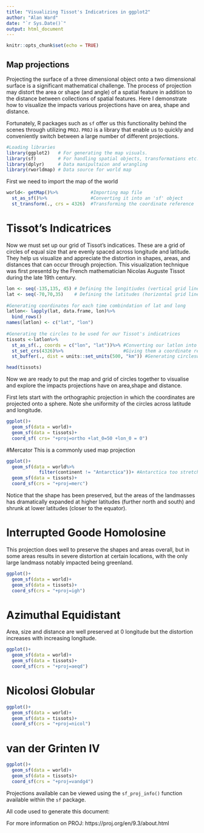 ```yaml
---
title: "Visualizing Tissot's Indicatrices in ggplot2"
author: "Alan Ward"
date: "`r Sys.Date()`"
output: html_document
---
```


```r
knitr::opts_chunk$set(echo = TRUE)
```

## Map projections
Projecting the surface of a three dimensional object onto a two dimensional surface is a significant mathematical challenge. The process of projection may distort the area or shape (and angle) of a spatial feature in addition to the distance between collections of spatial features. Here I demonstrate how to visualize the impacts various projections have on area, shape and distance. 

Fortunately, R packages such as `sf` offer us this functionality behind the scenes through utilizing `PROJ`. `PROJ` is a library that enable us to quickly and conveniently switch between a large number of different projections.

```r
#Loading libraries
library(ggplot2)   # For generating the map visuals.
library(sf)        # For handling spatial objects, transformations etc.
library(dplyr)     # Data manipultaion and wrangling
library(rworldmap) # Data source for world map
```

First we need to import the map of the world

```r
world<- getMap()%>%            #Importing map file
  st_as_sf()%>%                #Converting it into an 'sf' object
  st_transform(., crs = 4326)  #Transforming the coordinate reference                                      system.
```

# Tissot's Indicatrices 

Now we must set up our grid of Tissot's indicatices. These are a grid of circles of equal size that are evenly spaced across longitude and latitude. They help us visualize and appreciate the distortion in shapes, areas, and distances that can occur through projection. This visualization technique was first presentd by the French mathematician Nicolas Auguste Tissot during the late 19th century. 

````r

lon <- seq(-135,135, 45) # Defining the longitiudes (vertical grid lines)
lat <- seq(-70,70,35)    # Defining the latitudes (horizontal grid lines)
         
#Generating coordinates for each time combindation of lat and long
latlon<- lapply(lat, data.frame, lon)%>%  
  bind_rows()
names(latlon) <- c("lat", "lon")
  
#Generating the circles to be used for our Tissot's indicatrices
tissots <-latlon%>%
  st_as_sf(., coords = c("lon", "lat"))%>% #Converting our latlon into `sf`
  st_set_crs(4326)%>%                      #Giving them a coordinate reference system
  st_buffer(., dist = units::set_units(500, "km")) #Generating circleswith a 500km radius from our points.

head(tissots)

````

Now we are ready to put the map and grid of circles together to visualise and explore the impacts projections have on area,shape and distance.

First lets start with the orthographic projection in which the coordinates are projected onto a sphere. Note she uniformity of the circles across latitude and longitude.

````r

ggplot()+
  geom_sf(data = world)+
  geom_sf(data = tissots)+
  coord_sf( crs= "+proj=ortho +lat_0=50 +lon_0 = 0")

````

#Mercator
This is a commonly used map projection

````r

ggplot()+
  geom_sf(data = world%>%
            filter(continent != "Antarctica"))+ #Antarctica too stretched
  geom_sf(data = tissots)+
  coord_sf(crs = "+proj=merc")

````

Notice that the shape has been preserved, but the areas of the landmasses 
has dramatically expanded at higher latitudes (further north and south) and shrunk at lower latitudes (closer to the equator).

# Interrupted Goode Homolosine
This projection does well to preserve the shapes and areas overall, but in some areas results in severe distortion at certain locations, with the only large landmass notably impacted being greenland.

````r

ggplot()+
  geom_sf(data = world)+
  geom_sf(data = tissots)+
  coord_sf(crs = "+proj=igh")

````

# Azimuthal Equidistant
Area, size and distance are well preserved at 0 longitude but the distortion increases with increasing longitude.
````r

ggplot()+
  geom_sf(data = world)+
  geom_sf(data = tissots)+
  coord_sf(crs = "+proj=aeqd")

````

# Nicolosi Globular

```` r

ggplot()+
  geom_sf(data = world)+
  geom_sf(data = tissots)+
  coord_sf(crs = "+proj=nicol")


````

# van der Grinten IV

```` r

ggplot()+
  geom_sf(data = world)+
  geom_sf(data = tissots)+
  coord_sf(crs = "+proj=vandg4")

````

Projections available can be viewed using the `sf_proj_info()` function available within the `sf` package. 

All code used to generate this document:


For more information on PROJ:
https://proj.org/en/9.3/about.html













